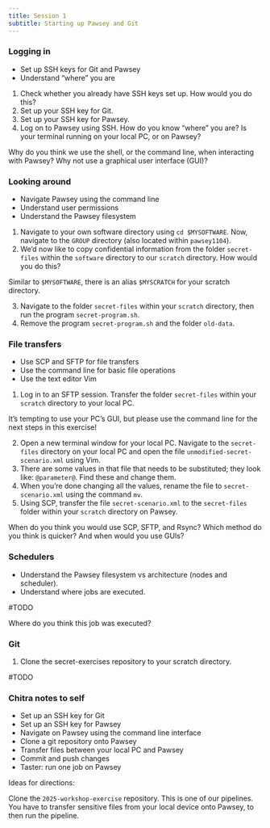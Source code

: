 ```yaml
---
title: Session 1
subtitle: Starting up Pawsey and Git
---
```


### Logging in

::: {.callout-note title="Objectives" icon=false}
- Set up SSH keys for Git and Pawsey
- Understand "where" you are
:::

1. Check whether you already have SSH keys set up. How would you do this?
2. Set up your SSH key for Git.
3. Set up your SSH key for Pawsey.
4. Log on to Pawsey using SSH. How do you know "where" you are? Is your terminal running on your local PC, or on Pawsey?

::: {.callout-warning title="Discussion"}
Why do you think we use the shell, or the command line, when interacting with Pawsey? Why not use a graphical user interface (GUI)?
:::

### Looking around

::: {.callout-note title="Objectives" icon=false}
- Navigate Pawsey using the command line
- Understand user permissions
- Understand the Pawsey filesystem
:::

1. Navigate to your own software directory using `cd $MYSOFTWARE`. Now, navigate to the `GROUP` directory (also located within `pawsey1104`).
2. We'd now like to copy confidential information from the folder `secret-files` within the `software` directory to our `scratch` directory. How would you do this?

::: {.callout-tip title="Tip" collapse=true}
Similar to `$MYSOFTWARE`, there is an alias `$MYSCRATCH` for your scratch directory.
:::

3. Navigate to the folder `secret-files` within your `scratch` directory, then run the program `secret-program.sh`.
4. Remove the program `secret-program.sh` and the folder `old-data`.

### File transfers

::: {.callout-note title="Objectives" icon=false}
- Use SCP and SFTP for file transfers
- Use the command line for basic file operations
- Use the text editor Vim
:::

1. Log in to an SFTP session. Transfer the folder `secret-files` within your `scratch` directory to your local PC.

::: {.callout-important title="Warning"}
It's tempting to use your PC's GUI, but please use the command line for the next steps in this exercise!
:::

2. Open a new terminal window for your local PC. Navigate to the `secret-files` directory on your local PC and open the file `unmodified-secret-scenario.xml` using Vim.
3. There are some values in that file that needs to be substituted; they look like: `@parameter@`. Find these and change them.
4. When you're done changing all the values, rename the file to `secret-scenario.xml` using the command `mv`.
5. Using SCP, transfer the file `secret-scenario.xml` to the `secret-files` folder within your `scratch` directory on Pawsey.

::: {.callout-warning title="Discussion"}
When do you think you would use SCP, SFTP, and Rsync? Which method do you think is quicker? And when would you use GUIs?
:::


### Schedulers

::: {.callout-note title="Objectives" icon=false}
- Understand the Pawsey filesystem vs architecture (nodes and scheduler).
- Understand where jobs are executed.
:::

#TODO

::: {.callout-warning title="Discussion"}
Where do you think this job was executed?
:::

### Git

1. Clone the secret-exercises repository to your scratch directory.

#TODO

### Chitra notes to self

- Set up an SSH key for Git
- Set up an SSH key for Pawsey
- Navigate on Pawsey using the command line interface
- Clone a git repository onto Pawsey
- Transfer files between your local PC and Pawsey
- Commit and push changes
- Taster: run one job on Pawsey

Ideas for directions:

Clone the `2025-workshop-exercise` repository. This is one of our pipelines. You have to transfer sensitive files from your local device onto Pawsey, to then run the pipeline.
